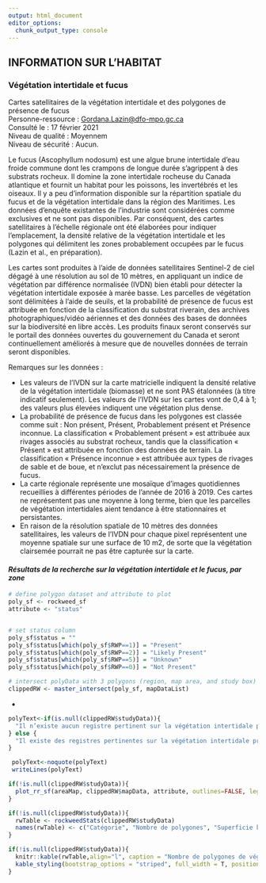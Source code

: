 ```yaml
---
output: html_document
editor_options: 
  chunk_output_type: console
---
```

## **INFORMATION SUR L’HABITAT**

### **Végétation intertidale et fucus**
Cartes satellitaires de la végétation intertidale et des polygones de présence de fucus  
Personne-ressource : <Gordana.Lazin@dfo-mpo.gc.ca>  
Consulté le : 17 février 2021  
Niveau de qualité : Moyennem  
Niveau de sécurité : Aucun.

Le fucus (Ascophyllum nodosum) est une algue brune intertidale d’eau froide commune dont les crampons de longue durée s’agrippent à des substrats rocheux. Il domine la zone intertidale rocheuse du Canada atlantique et fournit un habitat pour les poissons, les invertébrés et les oiseaux. Il y a peu d’information disponible sur la répartition spatiale du fucus et de la végétation intertidale dans la région des Maritimes. Les données d’enquête existantes de l’industrie sont considérées comme exclusives et ne sont pas disponibles. Par conséquent, des cartes satellitaires à l’échelle régionale ont été élaborées pour indiquer l’emplacement, la densité relative de la végétation intertidale et les polygones qui délimitent les zones probablement occupées par le fucus (Lazin et al., en préparation).

Les cartes sont produites à l’aide de données satellitaires Sentinel-2 de ciel dégagé à une résolution au sol de 10 mètres, en appliquant un indice de végétation par différence normalisée (IVDN) bien établi pour détecter la végétation intertidale exposée à marée basse. Les parcelles de végétation sont délimitées à l’aide de seuils, et la probabilité de présence de fucus est attribuée en fonction de la classification du substrat riverain, des archives photographiques/vidéo aériennes et des données des bases de données sur la biodiversité en libre accès. Les produits finaux seront conservés sur le portail des données ouvertes du gouvernement du Canada et seront continuellement améliorés à mesure que de nouvelles données de terrain seront disponibles.

Remarques sur les données :

- Les valeurs de l’IVDN sur la carte matricielle indiquent la densité relative de la végétation intertidale (biomasse) et ne sont PAS étalonnées (à titre indicatif seulement). Les valeurs de l’IVDN sur les cartes vont de 0,4 à 1; des valeurs plus élevées indiquent une végétation plus dense.
- La probabilité de présence de fucus dans les polygones est classée comme suit : Non présent, Présent, Probablement présent et Présence inconnue. La classification « Probablement présent » est attribuée aux rivages associés au substrat rocheux, tandis que la classification « Présent » est attribuée en fonction des données de terrain. La classification « Présence inconnue » est attribuée aux types de rivages de sable et de boue, et n’exclut pas nécessairement la présence de fucus.
- La carte régionale représente une mosaïque d’images quotidiennes recueillies à différentes périodes de l’année de 2016 à 2019. Ces cartes ne représentent pas une moyenne à long terme, bien que les parcelles de végétation intertidales aient tendance à être stationnaires et persistantes.
- En raison de la résolution spatiale de 10 mètres des données satellitaires, les valeurs de l’IVDN pour chaque pixel représentent une moyenne spatiale sur une surface de 10 m2, de sorte que la végétation clairsemée pourrait ne pas être capturée sur la carte.

#### ***Résultats de la recherche sur la végétation intertidale et le fucus, par zone***  

```r
# define polygon dataset and attribute to plot
poly_sf <- rockweed_sf
attribute <- "status"


# set status column
poly_sf$status = ""
poly_sf$status[which(poly_sf$RWP==1)] = "Present"
poly_sf$status[which(poly_sf$RWP==2)] = "Likely Present"
poly_sf$status[which(poly_sf$RWP==5)] = "Unknown"
poly_sf$status[which(poly_sf$RWP==0)] = "Not Present"

# intersect polyData with 3 polygons (region, map area, and study box)
clippedRW <- master_intersect(poly_sf, mapDataList)
```
*
```r

polyText<-if(is.null(clippedRW$studyData)){
  "Il n’existe aucun registre pertinent sur la végétation intertidale prévue pour cette zone de recherche."
} else {
  "Il existe des registres pertinentes sur la végétation intertidale prévue pour cette zone de recherche."
}

 polyText<-noquote(polyText)
 writeLines(polyText)
```

```r
if(!is.null(clippedRW$studyData)){
  plot_rr_sf(areaMap, clippedRW$mapData, attribute, outlines=FALSE, legendName= "Végétation Intertidale")
}
```

```r
if(!is.null(clippedRW$studyData)){
  rwTable <- rockweedStats(clippedRW$studyData)
  names(rwTable) <- c("Catégorie", "Nombre de polygones", "Superficie km2")
}

```

```r
if(!is.null(clippedRW$studyData)){
  knitr::kable(rwTable,align="l", caption = "Nombre de polygones de végétation et la superficie occupée par chaque catégorie pour la zone d’étude. La végétation intertidale totale est la somme de tous les catégories.", booktabs = T, escape = F, linesep="") %>%
  kable_styling(bootstrap_options = "striped", full_width = T, position = "left")
}
```
